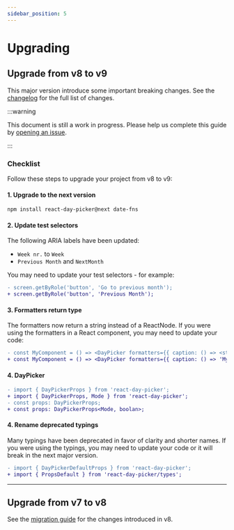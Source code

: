 ```yaml
---
sidebar_position: 5
---
```


# Upgrading

## Upgrade from v8 to v9

This major version introduce some important breaking changes. See the [changelog](./changelog.mdx) for the full list of changes.

:::warning

This document is still a work in progress. Please help us complete this guide by [opening an issue](https://github.com/gpbl/react-day-picker/discussions/categories/daypicker-v9).

:::

### Checklist

Follow these steps to upgrade your project from v8 to v9:

#### 1. Upgrade to the next version

```bash npm2yarn
npm install react-day-picker@next date-fns
```

#### 2. Update test selectors

The following ARIA labels have been updated:

- `Week nr.` to `Week`
- `Previous Month` and `NextMonth`

You may need to update your test selectors - for example:

```diff
- screen.getByRole('button', 'Go to previous month');
+ screen.getByRole('button', 'Previous Month');
```

#### 3. Formatters return type

The formatters now return a string instead of a ReactNode. If you were using the formatters in a React component, you may need to update your code:

```diff
- const MyComponent = () => <DayPicker formatters={{ caption: () => <strong>My caption</strong> }} />;
+ const MyComponent = () => <DayPicker formatters={{ caption: () => 'My caption' }} />;
```


#### 4. DayPicker

```diff
- import { DayPickerProps } from 'react-day-picker';
+ import { DayPickerProps, Mode } from 'react-day-picker';
- const props: DayPickerProps;
+ const props: DayPickerProps<Mode, boolan>;
```

#### 4. Rename deprecated typings

Many typings have been deprecated in favor of clarity and shorter names. If you were using the typings, you may need to update your code or it will break in the next major version.

```diff
- import { DayPickerDefaultProps } from 'react-day-picker';
+ import { PropsDefault } from 'react-day-picker/types';
```


---

## Upgrade from v7 to v8

See the [migration guide](https://react-day-picker.js.org/upgrading) for the changes introduced in v8.
